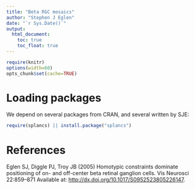 ```yaml
---
title: "Beta RGC mosaics"
author: "Stephen J Eglen"
date: "`r Sys.Date()`"
output:
  html_document:
    toc: true
    toc_float: true
---
```


```r
require(knitr)
options(width=60)
opts_chunk$set(cache=TRUE)
```


# Loading packages

We depend on several packages from CRAN, and several written by SJE:

```r
require(splancs) || install.package("splancs")
```




# References

Eglen SJ, Diggle PJ, Troy JB (2005) Homotypic constraints dominate
positioning of on- and off-center beta retinal ganglion cells. Vis
Neurosci 22:859–871 Available at:
<http://dx.doi.org/10.1017/S0952523805226147>.
